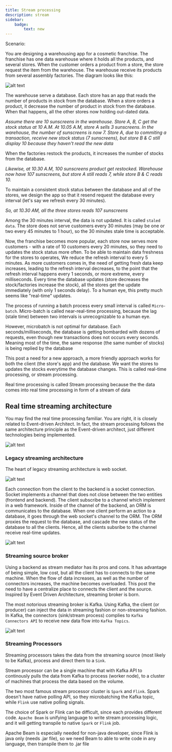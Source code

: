 ```yaml
---
title: Stream processing
description: stream
sidebar:
    badge:
        text: new
---
```



Scenario:

You are designing a warehousing app for a cosmetic franchise. The franchise has one data warehouse where it holds all the products, and several stores. When the customer orders a product from a store, the store request the item from the warehouse. The warehouse receive its products from several assembly factories. The diagram looks like this:

![alt text](image-9.png)

The warehouse serve a database. Each store has an app that reads the number of products in stock from the database. When a store orders a product, it decrease the number of product in stock from the database. When that happens, all the other stores now holding out-dated data. 

*Assume there are 10 sunscreens in the warehouse. Store A, B, C get the stock status at 10 A.M. At 10.05 A.M, store A sells 3 sunscreens. In the warehouse, the number of sunscreens is now 7. Store A, due to commiting a transaction, receive new stock status (7 sunscreens), but store B & C still display 10 because they haven't read the new data*

When the factories restock the products, it increases the number of stocks from the database.

*Likewise, at 10.30 A.M, 100 sunscreens product get restocked. Warehouse now have 107 sunscreens, but store A still reads 7, while store B & C reads 10.*

To maintain a consistent stock status between the database and all of the stores, we design the app so that it resend request the database every interval (let's say we refresh every 30 minutes). 

*So, at 10.30 AM, all the three stores reads 107 sunscreens*

Among the 30 minutes interval, the data is not updated. It is called `staled data`. The store does not serve customers every 30 minutes (may be one or two every 45 minutes to 1 hour), so the 30 minutes stale time is acceptable. 

Now, the franchise becomes more popular, each store now serves more customers - with a rate of 10 customers every 20 minutes, so they need to updates the stock status more often. To be able to maintain data freshness for the stores to operates, We reduce the refresh interval to every 5 minutes. As more customers comes in, the need of getting fresh data keep increases, leading to the refresh interval decreases, to the point that the refresh interval happens every 1 seconds, or more extreme, every milliseconds. Every time the database updates (store decreases the stock/factories increase the stock), all the stores get the update immediately (with only 1 seconds delay). To a human eye, this pretty much seems like "real-time" updates.

<Aside>

The process of running a batch process every small interval is called `Micro-batch`. Micro-batch is called near-real-time processing, because the lag (stale time) between two intervals is unrecognizable to a human eye.

</Aside>


However, microbatch is not optimal for database. Each seconds/milliseconds, the database is getting bombarded with dozens of requests, even though new transactions does not occurs every seconds. Meaning most of the time, the same response (the same number of stocks) is being replied by the database

This post a need for a new approach, a more friendly approach works for both the client (the store's app) and the database. We want the stores to updates the stocks everytime the database changes. This is called real-time processing, or stream processing.

<Aside>

Real time processing is called Stream processing because the the data comes into real time processing in form of a stream of data 

</Aside>


## Real time streaming architecture

You may find the real time processing familiar. You are right, it is closely related to Event-driven Architect. In fact, the stream processing follows the same architecture principle as the Event-driven architect, just different technologies being implemented.

![alt text](image-10.png)

### Legacy streaming architecture

The heart of legacy streaming architecture is web socket.

![alt text](image-12.png)

Each connection from the client to the backend is a socket connection. Socket implements a channel that does not close between the two entities (frontend and backend). The client subscribe to a channel which implement in a web framework. Inside of the channel of the backend, an ORM is communicates to the database. When one client perform an action to a database, it goes through the web socket's channel to the ORM. The ORM proxies the request to the database, and cascade the new status of the database to all the clients. Hence, all the clients subsribe to the channel receive real-time updates.

![alt text](image-11.png)

### Streaming source broker

Using a backend as stream mediator has its pros and cons. It has advantage of being simple, low cost, but all the client has to connects to the same machine. When the flow of data increases, as well as the number of connectors increases, the machine becomes overloaded. This post the need to have a centralize place to connects the client and the source. Inspired by Event Driven Architecture, streaming broker is born.

The most notorious streaming broker is Kafka. Using Kafka, the client (or producer) can inject the data in streaming fashion or non-streaming fashion. In Kafka, the connectors (sink/stream process) complies to `Kafka Connectors API` to receive new data flow into `Kafka Topics`.

![alt text](image-13.png)

### Streaming Processors

Streaming processors takes the data from the streaming source (most likely to be Kafka), process and direct them to a `Sink`.

Stream processor can be a single machine that with Kafka API to continously pulls the data from Kafka to process (worker node), to a cluster of machines that process the data based on the volume.

The two most famous stream processor cluster is `Spark` and `Flink`. Spark doesn't have native polling API, so they microbatching the Kafka topic, while `Flink` use native polling signals. 

The choice of Spark or Flink can be difficult, since each provides different code. `Apache Beam` is unifying language to write stream processing logic, and it will getting transpile to native `Spark` or `Flink` job. 

<Aside>

Apache Beam is especially needed for non-java developer, since Flink is java only (needs .jar file), so we need Beam to able to write code in any language, then transpile them to .jar file

</Aside>

